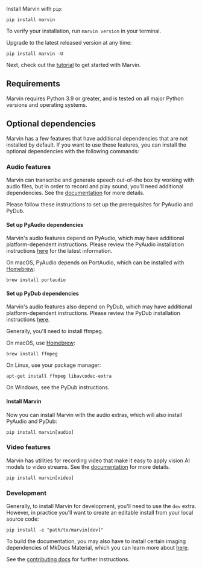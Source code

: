 

Install Marvin with `pip`:

```shell
pip install marvin
```

To verify your installation, run `marvin version` in your terminal.

Upgrade to the latest released version at any time:

```shell
pip install marvin -U
```

Next, check out the [tutorial](tutorial.md) to get started with Marvin.

## Requirements

Marvin requires Python 3.9 or greater, and is tested on all major Python versions and operating systems.

## Optional dependencies

Marvin has a few features that have additional dependencies that are not installed by default. If you want to use these features, you can install the optional dependencies with the following commands:

### Audio features

Marvin can transcribe and generate speech out-of-the box by working with audio files, but in order to record and play sound, you'll need additional dependencies. See the [documentation](/docs/audio/recording) for more details.

Please follow these instructions to set up the prerequisites for PyAudio and PyDub. 

#### Set up PyAudio dependencies

Marvin's audio features depend on PyAudio, which may have additional platform-dependent instructions. Please review the PyAudio installation instructions [here](https://people.csail.mit.edu/hubert/pyaudio/) for the latest information.

On macOS, PyAudio depends on PortAudio, which can be installed with [Homebrew](https://brew.sh/):

```shell
brew install portaudio
```

#### Set up PyDub dependencies

Marvin's audio features also depend on PyDub, which may have additional platform-dependent instructions. Please review the PyDub installation instructions [here](https://github.com/jiaaro/pydub#dependencies).

Generally, you'll need to install ffmpeg.

On macOS, use [Homebrew](https://brew.sh/):

```shell
brew install ffmpeg
```

On Linux, use your package manager:

```shell
apt-get install ffmpeg libavcodec-extra
```

On Windows, see the PyDub instructions.

#### Install Marvin

Now you can install Marvin with the audio extras, which will also install PyAudio and PyDub:

```shell
pip install marvin[audio]
```

### Video features

Marvin has utilities for recording video that make it easy to apply vision AI models to video streams. See the [documentation](docs/video/recording) for more details.

```shell
pip install marvin[video]
```

### Development

Generally, to install Marvin for development, you'll need to use the `dev` extra. However, in practice you'll want to create an editable install from your local source code:

```shell
pip install -e "path/to/marvin[dev]"
```

To build the documentation, you may also have to install certain imaging dependencies of MkDocs Material, which you can learn more about [here](https://squidfunk.github.io/mkdocs-material/plugins/requirements/image-processing/#dependencies).

See the [contributing docs](../../community/development_guide) for further instructions.
